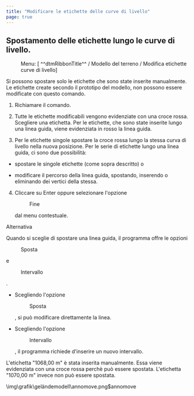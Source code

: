 ```yaml
---
title: "Modificare le etichette delle curve di livello"
page: true
---
```

## Spostamento delle etichette lungo le curve di livello.
 <Menu> Menu: [ ^^dtmRibbonTitle^^ / Modello del terreno / Modifica etichette curve di livello] </Menu> 

<Success>
Si possono spostare solo le etichette che sono state inserite manualmente. Le etichette create secondo il prototipo del modello, non possono essere modificate con questo comando.
</Success>


1. Richiamare il comando.

2. Tutte le etichette modificabili vengono evidenziate con una croce rossa. Scegliere una etichetta. Per le etichette, che sono state inserite lungo una linea guida, viene evidenziata in rosso la linea guida.

3. Per le etichette singole spostare la croce rossa lungo la stessa curva di livello nella nuova posizione. Per le serie di etichette lungo una linea guida, ci sono due possibilit&#224;:

- spostare le singole etichette (come sopra descritto) o

- modificare il percorso della linea guida, spostando, inserendo o eliminando dei vertici della stessa.



4.  Cliccare su <Border>Enter</Border>  oppure selezionare l&#39;opzione <Menu>Fine</Menu>  dal menu contestuale.




Alternativa

Quando si sceglie di spostare una linea guida, il programma offre le opzioni  <Menu>Sposta</Menu>  e  <Menu>Intervallo</Menu> .


- Scegliendo l&#39;opzione <Menu>Sposta</Menu> , si pu&#242; modificare direttamente la linea.

- Scegliendo l&#39;opzione <Menu>Intervallo</Menu> , il programma richiede d&#39;inserire un nuovo intervallo.




<Info>
 L&#39;etichetta &quot;1068,00 m&quot; &#232; stata inserita manualmente. Essa viene evidenziata con una croce rossa perch&#232; pu&#242; essere spostata. L&#39;etichetta &quot;1070,00 m&quot; invece non pu&#242; essere spostata.

<Image>\img\grafik\geländemodell\annomove.png$annomove</Image>
</Info>

